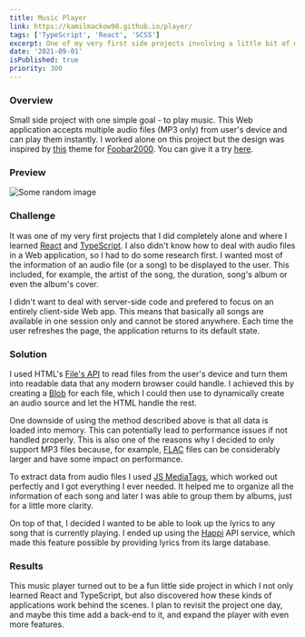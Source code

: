 ```yaml
---
title: Music Player
link: https://kamilmackow98.github.io/player/
tags: ['TypeScript', 'React', 'SCSS']
excerpt: One of my very first side projects involving a little bit of my passion for music. A simple music player, heavily inspired by this theme for Foobar2000. It is capable of handling hundreds of songs and is fully operational without the need for a server.
date: '2021-09-01'
isPublished: true
priority: 300
---
```


### Overview

Small side project with one simple goal - to play music. This Web application accepts multiple audio files (MP3 only) from user's device and can play them instantly. I worked alone on this project but the design was inspired by [this](https://www.deviantart.com/extremehunter1972/art/CaTRoX-final-screenshot-373369173) theme for [Foobar2000](https://www.foobar2000.org/). You can give it a try [here](https://kamilmackow98.github.io/player/).

### Preview

<Image src="https://picsum.photos/1280/720" alt="Some random image" />

### Challenge

It was one of my very first projects that I did completely alone and where I learned [React](https://reactjs.org/) and [TypeScript](https://www.typescriptlang.org/). I also didn't know how to deal with audio files in a Web application, so I had to do some research first. I wanted most of the information of an audio file (or a song) to be displayed to the user. This included, for example, the artist of the song, the duration, song's album or even the album's cover.

I didn't want to deal with server-side code and prefered to focus on an entirely client-side Web app. This means that basically all songs are available in one session only and cannot be stored anywhere. Each time the user refreshes the page, the application returns to its default state.

### Solution

I used HTML's [File's API](https://developer.mozilla.org/en-US/docs/Web/API/File/Using_files_from_web_applications) to read files from the user's device and turn them into readable data that any modern browser could handle. I achieved this by creating a [Blob](https://javascript.plainenglish.io/javascript-blob-why-is-it-useful-20c372dfca00) for each file, which I could then use to dynamically create an audio source and let the HTML handle the rest.

One downside of using the method described above is that all data is loaded into memory. This can potentially lead to performance issues if not handled properly. This is also one of the reasons why I decided to only support MP3 files because, for example, [FLAC](https://en.wikipedia.org/wiki/FLAC) files can be considerably larger and have some impact on performance.

To extract data from audio files I used [JS MediaTags](https://www.npmjs.com/package/jsmediatags), which worked out perfectly and I got everything I ever needed. It helped me to organize all the information of each song and later I was able to group them by albums, just for a little more clarity.

On top of that, I decided I wanted to be able to look up the lyrics to any song that is currently playing. I ended up using the [Happi](https://happi.dev/) API service, which made this feature possible by providing lyrics from its large database.

### Results

This music player turned out to be a fun little side project in which I not only learned React and TypeScript, but also discovered how these kinds of applications work behind the scenes. I plan to revisit the project one day, and maybe this time add a back-end to it, and expand the player with even more features.
